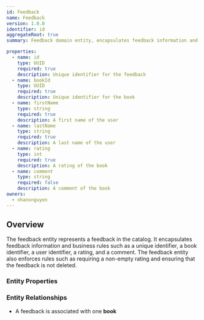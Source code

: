 ```yaml
---
id: Feedback
name: Feedback
version: 1.0.0
identifier: id
aggregateRoot: true
summary: Feedback domain entity, encapsulates feedback information and business rules

properties:
  - name: id
    type: UUID
    required: true
    description: Unique identifier for the feedback
  - name: bookId
    type: UUID
    required: true
    description: Unique identifier for the book
  - name: firstName
    type: string
    required: true
    description: A first name of the user
  - name: lastName
    type: string
    required: true
    description: A last name of the user
  - name: rating
    type: int
    required: true
    description: A rating of the book
  - name: comment
    type: string
    required: false
    description: A comment of the book
owners:
  - nhanxnguyen
---
```


## Overview

The feedback entity represents a feedback in the catalog. It encapsulates feedback information and business rules such as a unique identifier, a book identifier, a user identifier, a rating, and a comment. The feedback entity also enforces rules such as requiring a non-empty rating and ensuring that the feedback is not deleted.

### Entity Properties

<EntityPropertiesTable />

### Entity Relationships

- A feedback is associated with one **book**
